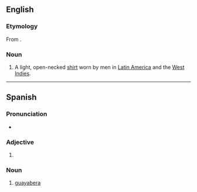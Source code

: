 ==English==
{{wikipedia}}
===Etymology===
From {{etyl|es}} {{term|guayabera|lang=es}}.

===Noun===
{{en-noun}}

# A light, open-necked [[shirt]] worn by men in [[Latin America]] and the [[West Indies]].

----

==Spanish==

===Pronunciation===
* {{IPA|/ɡwajaˈβeɾa/|lang=es}}

===Adjective===
{{infl|es|adjective form}}

# {{feminine of|[[guayabero]]|lang=es}}

===Noun===
{{es-noun|f}}

# [[#English|guayabera]]